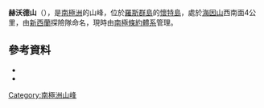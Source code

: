 {{coord|78|7|S|167|21|E|source:GNIS|display=title}}

'''赫沃德山'''（{{lang-en|Mount Hayward}}），是[[南極洲|南極洲]]的山峰，位於[[羅斯群島|羅斯群島]]的[[懷特島_(羅斯群島)|懷特島]]，處於[[海因山|海因山]]西南面4公里，由[[新西蘭|新西蘭]]探險隊命名，現時由[[南極條約體系|南極條約體系]]管理。

==參考資料==
*{{cite gnis | type = antarid | id = 6528| name = Hayward, Mount | accessdate = 2012-06-03}}
*{{usgs-gazetteer|id=6528|name=Hayward, Mount}}

{{Antarctica-geo-stub}}
[[Category:南極洲山峰|Category:南極洲山峰]]